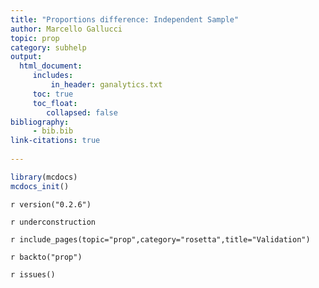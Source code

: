 ```yaml
---
title: "Proportions difference: Independent Sample"
author: Marcello Gallucci 
topic: prop
category: subhelp
output: 
  html_document:
     includes:
         in_header: ganalytics.txt
     toc: true
     toc_float:
        collapsed: false
bibliography: 
     - bib.bib
link-citations: true
        
---
```



```r
library(mcdocs)
mcdocs_init()
```

`r version("0.2.6")`

`r underconstruction`


`r include_pages(topic="prop",category="rosetta",title="Validation")`

`r backto("prop")`

`r issues()`
